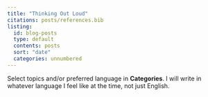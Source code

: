 ```yaml
---
title: "Thinking Out Loud"
citations: posts/references.bib
listing:
  id: blog-posts
  type: default
  contents: posts
  sort: "date"
  categories: unnumbered
---
```


Select topics and/or preferred language in **Categories**. I will write in whatever language I feel like at the time, not just English.

::: {#blog-posts}
:::